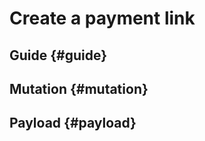 # Create a payment link


<Intro method="card" />

## Guide {#guide}


<GuideSteps method="card" />

## Mutation {#mutation}


<Mutation />

## Payload {#payload}


<Payload />